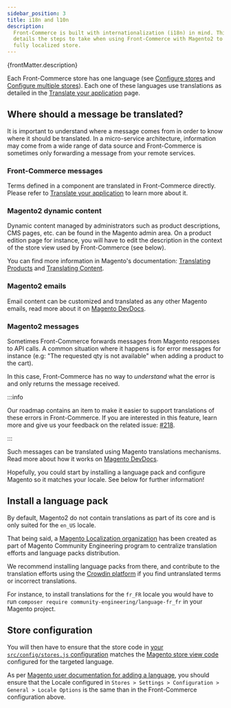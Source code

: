 ```yaml
---
sidebar_position: 3
title: i18n and l10n
description:
  Front-Commerce is built with internationalization (i18n) in mind. This guide
  details the steps to take when using Front-Commerce with Magento2 to build a
  fully localized store.
---
```


<p>{frontMatter.description}</p>

Each Front-Commerce store has one language (see
[Configure stores](/docs/essentials/installation#configure-stores) and
[Configure multiple stores](/docs/advanced/production-ready/multistore)). Each
one of these languages use translations as detailed in the
[Translate your application](/docs/advanced/theme/translations) page.

## Where should a message be translated?

It is important to understand where a message comes from in order to know where
it should be translated. In a micro-service architecture, information may come
from a wide range of data source and Front-Commerce is sometimes only forwarding
a message from your remote services.

### Front-Commerce messages

Terms defined in a component are translated in Front-Commerce directly. Please
refer to [Translate your application](/docs/advanced/theme/translations) to
learn more about it.

### Magento2 dynamic content

Dynamic content managed by administrators such as product descriptions, CMS
pages, etc. can be found in the Magento admin area. On a product edition page
for instance, you will have to edit the description in the context of the store
view used by Front-Commerce (see below).

You can find more information in Magento's documentation:
[Translating Products](https://docs.magento.com/m2/ee/user_guide/catalog/product-translate.html)
and
[Translating Content](https://docs.magento.com/m2/ee/user_guide/cms/page-translate.html).

### Magento2 emails

Email content can be customized and translated as any other Magento emails, read
more about it on
[Magento DevDocs](https://devdocs.magento.com/guides/v2.3/frontend-dev-guide/templates/template-email.html).

### Magento2 messages

Sometimes Front-Commerce forwards messages from Magento responses to API calls.
A common situation where it happens is for error messages for instance (e.g:
"The requested qty is not available" when adding a product to the cart).

In this case, Front-Commerce has no way to _understand_ what the error is and
only returns the message received.

:::info

Our roadmap contains an item to make it easier to support translations of these
errors in Front-Commerce. If you are interested in this feature, learn more and
give us your feedback on the related issue:
[#218](https://gitlab.com/front-commerce/front-commerce/issues/218).

:::

Such messages can be translated using Magento translations mechanisms. Read more
about how it works on
[Magento DevDocs](https://devdocs.magento.com/guides/v2.3/frontend-dev-guide/translations/xlate.html).

Hopefully, you could start by installing a language pack and configure Magento
so it matches your locale. See below for further information!

## Install a language pack

By default, Magento2 do not contain translations as part of its core and is only
suited for the `en_US` locale.

That being said, a
[Magento Localization organization](https://github.com/magento-l10n) has been
created as part of Magento Community Engineering program to centralize
translation efforts and language packs distribution.

We recommend installing language packs from there, and contribute to the
translation efforts using the
[Crowdin platform](https://crowdin.com/project/magento-2) if you find
untranslated terms or incorrect translations.

For instance, to install translations for the `fr_FR` locale you would have to
run `composer require community-engineering/language-fr_fr` in your Magento
project.

## Store configuration

You will then have to ensure that the store code in
[your `src/config/stores.js` configuration](/docs/essentials/installation#configure-stores)
matches the
[Magento store view code](https://docs.magento.com/m2/ee/user_guide/stores/stores-all-create-view.html)
configured for the targeted language.

As per
[Magento user documentation for adding a language](https://docs.magento.com/m2/ee/user_guide/stores/store-language-add.html),
you should ensure that the Locale configured in
`Stores > Settings > Configuration > General > Locale Options` is the same than
in the Front-Commerce configuration above.
